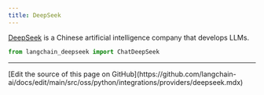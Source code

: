 ```yaml
---
title: DeepSeek
---
```


[DeepSeek](https://www.deepseek.com/) is a Chinese artificial intelligence company that develops LLMs.

```python
from langchain_deepseek import ChatDeepSeek
```

---

<Callout icon="pen-to-square" iconType="regular">
  [Edit the source of this page on GitHub](https://github.com/langchain-ai/docs/edit/main/src/oss/python/integrations/providers/deepseek.mdx)
</Callout>
